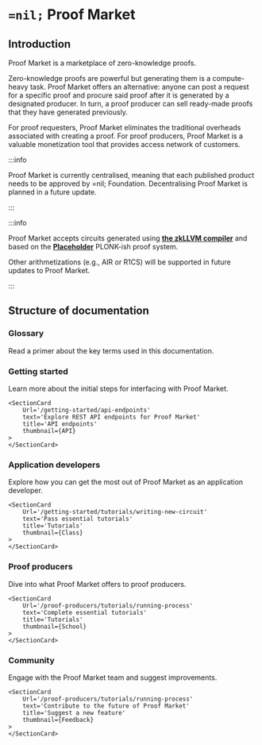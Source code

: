 
# `=nil;` Proof Market

## Introduction

<GitHubButton Url='https://github.com/NilFoundation/proof-market-toolchain' />

Proof Market is a marketplace of zero-knowledge proofs.

Zero-knowledge proofs are powerful but generating them is a compute-heavy task. Proof Market offers an alternative: anyone can post a request for a specific proof and procure said proof after it is generated by a designated producer. In turn, a proof producer can sell ready-made proofs that they have generated previously. 

For proof requesters, Proof Market eliminates the traditional overheads associated with creating a proof. For proof producers, Proof Market is a valuable monetization tool that provides access network of customers.

:::info

Proof Market is currently centralised, meaning that each published product needs to be approved by =nil; Foundation. Decentralising Proof Market is planned in a future update.

:::

:::info

Proof Market accepts circuits generated using [**the zkLLVM compiler**](../zkllvm/overview/what-is-zkllvm) and based on the [**Placeholder**](https://github.com/NilFoundation/evm-placeholder-verification) PLONK-ish proof system.

Other arithmetizations (e.g., AIR or R1CS) will be supported in future updates to Proof Market.

:::

## Structure of documentation

### Glossary

Read a primer about the key terms used in this documentation.

<SectionCardContainer>
    <SectionCard
        Url='/glossary'
        text='Learn about the terminology'
        title='Glossary'
        thumbnail={LibraryBooks}
    >
    </SectionCard>
</SectionCardContainer>

### Getting started

Learn more about the initial steps for interfacing with Proof Market.

<SectionCardContainer>
    <SectionCard
        Url='/getting-started/web-interface'
        text='Access Proof Market via its web interface'
        title='Web interface'
        thumbnail={WebInterface}
    >
    </SectionCard>

    <SectionCard
        Url='/getting-started/api-endpoints'
        text='Explore REST API endpoints for Proof Market'
        title='API endpoints'
        thumbnail={API}
    >
    </SectionCard>
</SectionCardContainer>

### Application developers

Explore how you can get the most out of Proof Market as an application developer.

<SectionCardContainer>
    <SectionCard
        Url='/application-developers/intro'
        text='Learn more about key Proof Market features'
        title='Introduction'
        thumbnail={Code}
    >
    </SectionCard>

    <SectionCard
        Url='/getting-started/tutorials/writing-new-circuit'
        text='Pass essential tutorials'
        title='Tutorials'
        thumbnail={Class}
    >
    </SectionCard>
</SectionCardContainer>

### Proof producers

Dive into what Proof Market offers to proof producers.

<SectionCardContainer>
    <SectionCard
        Url='/proof-producers/intro'
        text='Learn more about proof producers'
        title='Introduction'
        thumbnail={Calculate}
    >
    </SectionCard>

    <SectionCard
        Url='/proof-producers/tutorials/running-process'
        text='Complete essential tutorials'
        title='Tutorials'
        thumbnail={School}
    >
    </SectionCard>
</SectionCardContainer>

### Community

Engage with the Proof Market team and suggest improvements.

<SectionCardContainer>
    <SectionCard
        Url='/community/report-a-bug'
        text='Message us if you spot a bug'
        title='Report a bug'
        thumbnail={BugReport}
    >
    </SectionCard>

    <SectionCard
        Url='/proof-producers/tutorials/running-process'
        text='Contribute to the future of Proof Market'
        title='Suggest a new feature'
        thumbnail={Feedback}
    >
    </SectionCard>
</SectionCardContainer>